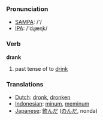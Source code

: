 === Pronunciation ===
*[[w:SAMPA|SAMPA]]: /'/
*[[w:IPA|IPA]]: /'dɻæɳk/

=== Verb ===

'''drank'''

# past tense of to [[drink]]

=== Translations ===
*[[Dutch]]: [[dronk]], [[dronken]]
*[[Indonesian]]: [[minum]], [[minum|meminum]]
*[[Japanese]]: [[飲んだ]] ([[のんだ]], nonda)